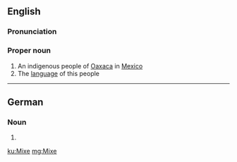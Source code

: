{{also|mixe}}
==English==

===Pronunciation===
{{rfp|lang=en}}

===Proper noun===
{{wikipedia}}
{{en-proper noun}}

# An indigenous people of [[Oaxaca]] in [[Mexico]]
# The [[language]] of this people

----

==German==

===Noun===
{{head|de|noun form}}

# {{plural of|Mix|lang=de}}

[[ku:Mixe]]
[[mg:Mixe]]